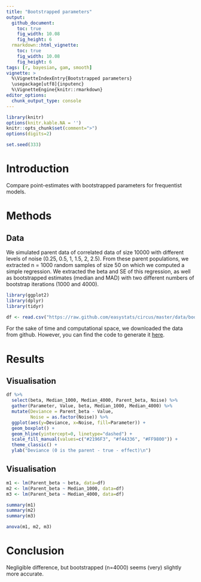 ```yaml
---
title: "Bootstrapped parameters"
output: 
  github_document:
    toc: true
    fig_width: 10.08
    fig_height: 6
  rmarkdown::html_vignette:
    toc: true
    fig_width: 10.08
    fig_height: 6
tags: [r, bayesian, gam, smooth]
vignette: >
  %\VignetteIndexEntry{Bootstrapped parameters}
  \usepackage[utf8]{inputenc}
  %\VignetteEngine{knitr::rmarkdown}
editor_options: 
  chunk_output_type: console
---
```


```r
library(knitr)
options(knitr.kable.NA = '')
knitr::opts_chunk$set(comment=">")
options(digits=2)

set.seed(333)
```

# Introduction

Compare point-estimates with bootstrapped parameters for frequentist models.

# Methods

## Data

We simulated parent data of correlated data of size 10000 with different levels of noise (0.25, 0.5, 1, 1.5, 2, 2.5). From these parent populations, we extracted n = 1000 random samples of size 50 on which we computed a simple regression. We extracted the beta and SE of this regression, as well as bootstrapped estimates (median and MAD) with two different numbers of bootstrap iterations (1000 and 4000).

```r
library(ggplot2)
library(dplyr)
library(tidyr)

df <- read.csv("https://raw.github.com/easystats/circus/master/data/bootstrapped.csv")
```

For the sake of time and computational space, we downloaded the data from github. However, you can find the code to generate it [here](https://easystats.github.io/circus/articles/bootstrapped.html).

# Results

## Visualisation
```r
df %>% 
  select(beta, Median_1000, Median_4000, Parent_beta, Noise) %>% 
  gather(Parameter, Value, beta, Median_1000, Median_4000) %>% 
  mutate(Deviance = Parent_beta - Value,
         Noise = as.factor(Noise)) %>% 
  ggplot(aes(y=Deviance, x=Noise, fill=Parameter)) +
  geom_boxplot() +
  geom_hline(yintercept=0, linetype="dashed") +
  scale_fill_manual(values=c("#2196F3", "#f44336", "#FF9800")) +
  theme_classic() +
  ylab("Deviance (0 is the parent - true - effect)\n")
```


## Visualisation
```r
m1 <- lm(Parent_beta ~ beta, data=df)
m2 <- lm(Parent_beta ~ Median_1000, data=df)
m3 <- lm(Parent_beta ~ Median_4000, data=df)

summary(m1)
summary(m2)
summary(m3)

anova(m1, m2, m3)
```

# Conclusion 

Negligible difference, but bootstrapped (n=4000) seems (very) slightly more accurate.